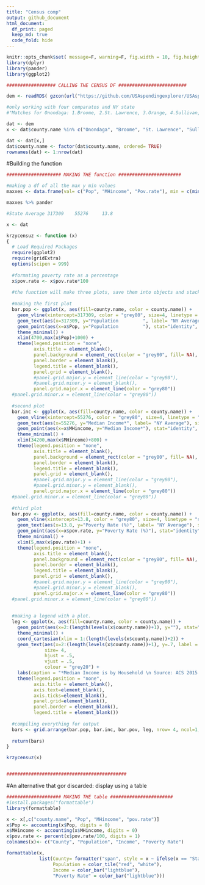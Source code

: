 ```yaml
---
title: "Census comp"
output: github_document
html_document:
  df_print: paged
  keep_md: true
  code_fold: hide
---
```


```r
knitr::opts_chunk$set( message=F, warning=F, fig.width = 10, fig.height = 10 )
library(dplyr)
library(pander)
library(ggplot2)

```

```r
################## CALLING THE CENSUS DF #########################

dem <- readRDS( gzcon(url("https://github.com/USAspendingexplorer/USAspending-explorer/blob/master/Data/Processed/NYcensus.rds?raw=true")))

#only working with four comparatos and NY state
#"Matches for Onondaga: 1.Broome, 2.St. Lawrence, 3.Orange, 4.Sullivan, 5.Monroe"

dat <- dem
x <- dat$county.name %in% c("Onondaga", "Broome", "St. Lawrence", "Sullivan")

dat <- dat[x,]
dat$county.name <- factor(dat$county.name, ordered= TRUE)
rownames(dat) <- 1:nrow(dat)

```

#Building the function


```r
#################### MAKING THE function #######################

#making a df of all the max y min values
maxxes <- data.frame(val= c("Pop", "MHincome", "Pov.rate"), min = c(min(dem$Pop), min(dem$MHincome), min(dem$pov.rate)), max = c(max(dem$Pop), max(dem$MHincome), max(dem$pov.rate)))

maxxes %>% pander

#State Average 317309    55276     13.8

x <- dat

krzycensuz <- function (x)
{
  # Load Required Packages
  require(ggplot2)
  require(gridExtra)
  options(scipen = 999)
  
  #formating poverty rate as a percentage
  x$pov.rate <- x$pov.rate*100
  
  #the function will make three plots, save them into objects and stack them together using gridExtra
  
  #making the first plot
  bar.pop <- ggplot(x, aes(fill=county.name, color = county.name)) +
    geom_vline(xintercept=317309, color = "grey80", size=4, linetype = "solid") +
    geom_text(aes(x=317309, y="Population         ", label= "NY Average"), size = 3, colour = "grey40", angle = 90) +
    geom_point(aes(x=x$Pop, y="Population         "), stat="identity", shape = 23, size = 8) +
    theme_minimal() +
    xlim(4700,max(x$Pop)+1000) + 
    theme(legend.position = "none",
          axis.title = element_blank(),
          panel.background = element_rect(color = "grey80", fill= NA),
          panel.border = element_blank(),
          legend.title = element_blank(),
          panel.grid = element_blank(),
          #panel.grid.major.y = element_line(color = "grey80"),
          #panel.grid.minor.y = element_blank(),
          panel.grid.major.x = element_line(color = "grey80"))
  #panel.grid.minor.x = element_line(color = "grey80"))
  
  #second plot
  bar.inc <- ggplot(x, aes(fill=county.name, color = county.name)) +
    geom_vline(xintercept=55276, color = "grey80", size=4, linetype = "solid") +
    geom_text(aes(x=55276, y="Median Income*", label= "NY Average"), size = 3, colour = "grey40", angle = 90) +
    geom_point(aes(x=x$MHincome, y="Median Income*"), stat="identity", shape = 23, size = 8) +
    theme_minimal() +
    xlim(34200,max(x$MHincome)+800) +
    theme(legend.position = "none",
          axis.title = element_blank(),
          panel.background = element_rect(color = "grey80", fill= NA),
          panel.border = element_blank(),
          legend.title = element_blank(),
          panel.grid = element_blank(),
          #panel.grid.major.y = element_line(color = "grey80"),
          #panel.grid.minor.y = element_blank(),
          panel.grid.major.x = element_line(color = "grey80"))
  #panel.grid.minor.x = element_line(color = "grey80"))
  
  #third plot
  bar.pov <- ggplot(x, aes(fill=county.name, color = county.name)) +
    geom_vline(xintercept=13.8, color = "grey80", size=4, linetype = "solid") +
    geom_text(aes(x=13.8, y="Poverty Rate (%)", label= "NY Average"), size = 3, colour = "grey40", angle = 90) +
    geom_point(aes(x=x$pov.rate, y="Poverty Rate (%)"), stat="identity", shape = 23, size = 8) +
    theme_minimal() +
    xlim(5,max(x$pov.rate)+1) +
    theme(legend.position = "none",
          axis.title = element_blank(),
          panel.background = element_rect(color = "grey80", fill= NA),
          panel.border = element_blank(),
          legend.title = element_blank(),
          panel.grid = element_blank(),
          #panel.grid.major.y = element_line(color = "grey80"),
          #panel.grid.minor.y = element_blank(),
          panel.grid.major.x = element_line(color = "grey80"))
  #panel.grid.minor.x = element_line(color = "grey80"))
  
  
  #making a legend with a plot.
  leg <- ggplot(x, aes(fill=county.name, color = county.name)) +
    geom_point(aes(x=2:(length(levels(x$county.name))+1), y=""), stat="identity", shape = 23, size = 8) +
    theme_minimal() +
    coord_cartesian(xlim = 1:(length(levels(x$county.name))+2)) +
    geom_text(aes(x=2:(length(levels(x$county.name))+1), y=.7, label = paste0(levels(x$county.name))),
              size= 4,
              hjust = .5,
              vjust = .5,
              colour = "grey20") +
    labs(caption = "*Median Income is by Household \n Source: ACS 2015 Census data.") +
    theme(legend.position = "none",
          axis.title = element_blank(),
          axis.text=element_blank(), 
          axis.ticks=element_blank(),
          panel.grid=element_blank(),
          panel.border = element_blank(),
          legend.title = element_blank())
  
  #compiling everything for output
  bars <- grid.arrange(bar.pop, bar.inc, bar.pov, leg, nrow= 4, ncol=1, heights=c(1,1,1,1), widths=c(1))
  
  return(bars)
}

krzycensuz(x)


############################################

```


#An alternative that gor discarded: display using a table

```r
#################### MAKING THE table #######################
#install.packages("formattable")
library(formattable)

x <- x[,c("county.name", "Pop", "MHincome", "pov.rate")]
x$Pop <- accounting(x$Pop, digits = 0)
x$MHincome <- accounting(x$MHincome, digits = 0)
x$pov.rate <- percent(x$pov.rate/100, digits = 1)
colnames(x)<- c("County", "Population", "Income", "Poverty Rate")

formattable(x, 
            list(County= formatter("span", style = x ~ ifelse(x == "State Average", style(font.weight = "bold"), style(color = "red"))),
                 Population = color_tile("red", "white"),
                 Income = color_bar("lightblue"),
                 "Poverty Rate" = color_bar("lightblue")))


```

